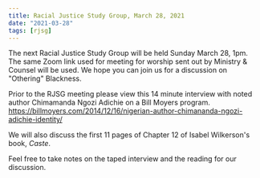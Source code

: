 ```yaml
---
title: Racial Justice Study Group, March 28, 2021
date: "2021-03-28"
tags: [rjsg]
---
```


The next Racial Justice Study Group will be held Sunday March 28, 1pm. The same Zoom link used for meeting for worship sent out by Ministry & Counsel will be used. We hope you can join us for a discussion on "Othering" Blackness.

Prior to the RJSG meeting please view this 14 minute interview with noted author Chimamanda Ngozi Adichie on a Bill Moyers program.
https://billmoyers.com/2014/12/16/nigerian-author-chimananda-ngozi-adichie-identity/

We will also discuss the first 11 pages of Chapter 12 of Isabel Wilkerson's book, _Caste_.

Feel free to take notes on the taped interview and the reading for our discussion.
